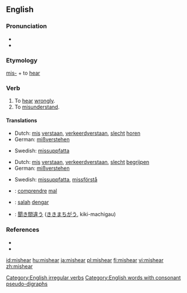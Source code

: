 ==English==

===Pronunciation===
* {{IPA|/'mɪshiɾ/}}
* {{rhymes|ɪə(r)}}

===Etymology===
[[mis-]] + to [[hear]]

===Verb===
{{en-verb|mishears|mishearing|misheard}}

# To [[hear]] [[wrongly]].
# To [[misunderstand]].

====Translations====
{{trans-top|to hear wrongly}}
* Dutch: [[mis]] [[verstaan]], [[verkeerd]][[ verstaan]], [[slecht]] [[horen]]
* German: [[mißverstehen]]
{{trans-mid}}
* Swedish: [[missuppfatta]]
{{trans-bottom}}

{{trans-top|to understand wrongly}}
* Dutch: [[mis]] [[verstaan]], [[verkeerd]][[ verstaan]], [[slecht]] [[begrijpen]]
* German: [[mißverstehen]]
{{trans-mid}}
* Swedish: [[missuppfatta]], [[missförstå]]
{{trans-bottom}}

{{checktrans-top}}
* {{ttbc|French}}: [[comprendre]] [[mal]]
* {{ttbc|Indonesian}}: [[salah]] [[dengar]]
{{checktrans-mid}}
* {{ttbc|Japanese}}: [[聞き間違う]] ([[ききまちがう]], kiki-machigau)
{{checktrans-bottom}}

===References===
* {{R:Century 1911}}
* {{R:Webster 1913}}

[[Category:English irregular verbs]]
[[Category:English words with consonant pseudo-digraphs]]

[[id:mishear]]
[[hu:mishear]]
[[ja:mishear]]
[[pl:mishear]]
[[fi:mishear]]
[[vi:mishear]]
[[zh:mishear]]